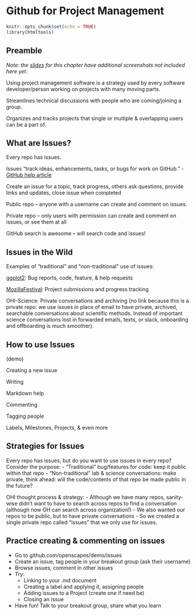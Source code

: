 # Github for Project Management {#github-issues} 

```r
knitr::opts_chunk$set(echo = TRUE)
library(htmltools)
```

<!---
GH is there to make your life easier. And facilitate collaboration. But doesn't take away necessary to communicate
--->

## Preamble

*Note: the [slides](https://drive.google.com/open?id=1HQHXlMVgg9lp2IYkzj8LSAG5bjyKFS6g) for this chapter have additional screenshots not included here yet*. 

Using project management software is a strategy used by every software developer/person working on projects with many moving parts.

Streamlines technical discussions with people who are coming/joining a group.

Organizes and tracks projects that single or multiple & overlapping users can be a part of. 


## What are Issues?

Every repo has issues. 

Issues “track ideas, enhancements, tasks, or bugs for work on GitHub.” - [GitHub help article](https://help.github.com/en/articles/about-issues)

Create an issue for a topic, track progress, others ask questions, provide links and updates, close issue when completed

Public repo – anyone with a username can create and comment on issues. 

Private repo – only users with permission can create and comment on issues, or see them at all

GitHub search is awesome – will search code and issues!

## Issues in the Wild

Examples of "traditional" and "non-traditional" use of issues: 

[ggplot2](https://github.com/tidyverse/ggplot2/issues): Bug reports, code, feature, & help requests

[MozillaFestival](https://github.com/MozillaFestival/mozfest-program-2018/issues): Project submissions and progress tracking

OHI-Science: Private conversations and archiving (no link because this is a private repo: we use issues in place of email to have private, archived, searchable conversations about scientific methods. Instead of important science conversations lost in forwarded emails, texts, or slack, onboarding and offboarding is much smoother). 

## How to use Issues

(demo)

Creating a new issue

Writing

Markdown help

Commenting

Tagging people

Labels, Milestones, Projects, & even more

## Strategies for Issues

Every repo has issues, but do you want to use issues in every repo? Consider the purpose:
- “Traditional” bug/features for code: keep it public within that repo
- “Non-traditional” lab & science conversations: make private, think ahead: will the code/contents of that repo be made public in the future?

OHI thought process & strategy:
- Although we have many repos, sanity-wise didn’t want to have to search across repos to find a conversation (although now GH can search across organization!)
- We also wanted our repos to be public, but to have private conversations
- So we created a single private repo called “issues” that we only use for issues. 

## Practice creating & commenting on issues

- Go to github.com/openscapes/demo/issues
- Create an issue, tag people in your breakout group (ask their username)
- Browse issues, comment in other issues
- Try: 
  - Linking to your .md document 
  - Creating a label and applying it, assigning people
  - Adding issues to a Project (create one if need be) 
  - Closing an issue
- Have fun! Talk to your breakout group, share what you learn 


